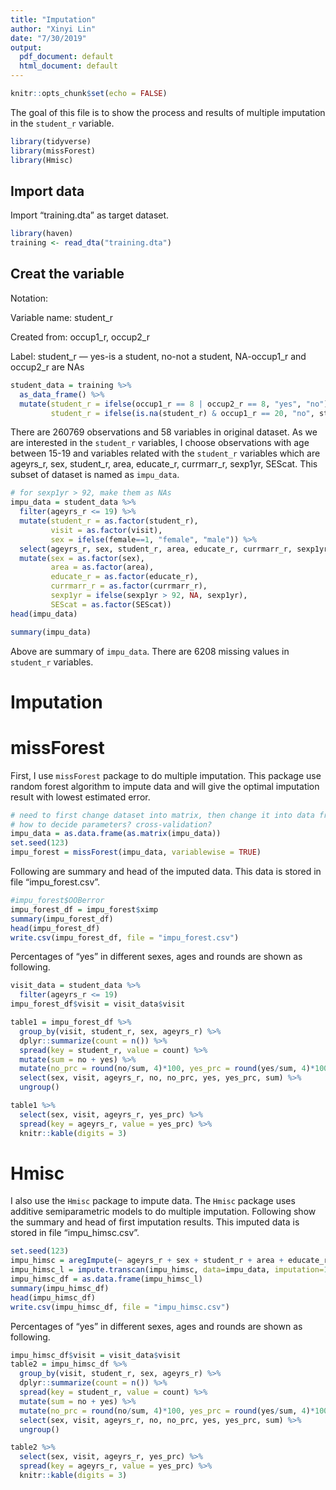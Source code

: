```yaml
---
title: "Imputation"
author: "Xinyi Lin"
date: "7/30/2019"
output:
  pdf_document: default
  html_document: default
---
```


```r
knitr::opts_chunk$set(echo = FALSE)
```

The goal of this file is to show the process and results of multiple imputation in the `student_r` variable.

```r
library(tidyverse)
library(missForest)
library(Hmisc)
```

## Import data

Import "training.dta" as target dataset. 

```r
library(haven)
training <- read_dta("training.dta")
```

## Creat the variable

Notation:

Variable name: student_r

Created from: occup1_r, occup2_r

Label: student_r — yes-is a student, no-not a student, NA-occup1_r and occup2_r are NAs

```r
student_data = training %>%
  as_data_frame() %>%
  mutate(student_r = ifelse(occup1_r == 8 | occup2_r == 8, "yes", "no"),
         student_r = ifelse(is.na(student_r) & occup1_r == 20, "no", student_r))
```

There are 260769 observations and 58 variables in original dataset. As we are interested in the `student_r` variables, I choose observations with age between 15-19 and variables related with the `student_r` variables which are ageyrs_r, sex, student_r, area, educate_r, currmarr_r, sexp1yr, SEScat. This subset of dataset is named as `impu_data`.

```r
# for sexp1yr > 92, make them as NAs
impu_data = student_data %>% 
  filter(ageyrs_r <= 19) %>% 
  mutate(student_r = as.factor(student_r),
         visit = as.factor(visit),
         sex = ifelse(female==1, "female", "male")) %>% 
  select(ageyrs_r, sex, student_r, area, educate_r, currmarr_r, sexp1yr, SEScat) %>% 
  mutate(sex = as.factor(sex),
         area = as.factor(area),
         educate_r = as.factor(educate_r),
         currmarr_r = as.factor(currmarr_r),
         sexp1yr = ifelse(sexp1yr > 92, NA, sexp1yr),  
         SEScat = as.factor(SEScat))
head(impu_data)
```

```r
summary(impu_data)
```

Above are summary of `impu_data`. There are 6208 missing values in `student_r` variables.

# Imputation

# missForest

First, I use `missForest` package to do multiple imputation. This package use random forest algorithm to impute data and will give the optimal imputation result with lowest estimated error.

```r
# need to first change dataset into matrix, then change it into data frame
# how to decide parameters? cross-validation?
impu_data = as.data.frame(as.matrix(impu_data))
set.seed(123)
impu_forest = missForest(impu_data, variablewise = TRUE)
```

Following are summary and head of the imputed data. This data is stored in file "impu_forest.csv".

```r
#impu_forest$OOBerror
impu_forest_df = impu_forest$ximp
summary(impu_forest_df)
head(impu_forest_df)
write.csv(impu_forest_df, file = "impu_forest.csv")
```

Percentages of "yes" in different sexes, ages and rounds are shown as following.

```r
visit_data = student_data %>% 
  filter(ageyrs_r <= 19)
impu_forest_df$visit = visit_data$visit

table1 = impu_forest_df %>%
  group_by(visit, student_r, sex, ageyrs_r) %>%
  dplyr::summarize(count = n()) %>%
  spread(key = student_r, value = count) %>% 
  mutate(sum = no + yes) %>% 
  mutate(no_prc = round(no/sum, 4)*100, yes_prc = round(yes/sum, 4)*100) %>%
  select(sex, visit, ageyrs_r, no, no_prc, yes, yes_prc, sum) %>% 
  ungroup()

table1 %>%
  select(sex, visit, ageyrs_r, yes_prc) %>% 
  spread(key = ageyrs_r, value = yes_prc) %>% 
  knitr::kable(digits = 3)
```

# Hmisc

I also use the `Hmisc` package to impute data. The `Hmisc` package uses additive semiparametric models to do multiple imputation. Following show the summary and head of first imputation results. This imputed data is stored in file "impu_himsc.csv".

```r
set.seed(123)
impu_himsc = aregImpute(~ ageyrs_r + sex + student_r + area + educate_r + currmarr_r + SEScat, data = impu_data)
impu_himsc_l = impute.transcan(impu_himsc, data=impu_data, imputation=1, list.out=TRUE, pr=FALSE, check=FALSE)
impu_himsc_df = as.data.frame(impu_himsc_l)
summary(impu_himsc_df)
head(impu_himsc_df)
write.csv(impu_himsc_df, file = "impu_himsc.csv")
```

Percentages of "yes" in different sexes, ages and rounds are shown as following.

```r
impu_himsc_df$visit = visit_data$visit
table2 = impu_himsc_df %>%
  group_by(visit, student_r, sex, ageyrs_r) %>%
  dplyr::summarize(count = n()) %>%
  spread(key = student_r, value = count) %>% 
  mutate(sum = no + yes) %>% 
  mutate(no_prc = round(no/sum, 4)*100, yes_prc = round(yes/sum, 4)*100) %>%
  select(sex, visit, ageyrs_r, no, no_prc, yes, yes_prc, sum) %>% 
  ungroup()

table2 %>%
  select(sex, visit, ageyrs_r, yes_prc) %>% 
  spread(key = ageyrs_r, value = yes_prc) %>% 
  knitr::kable(digits = 3)
```

```r
```

